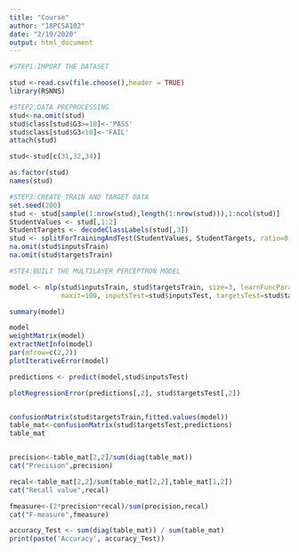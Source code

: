 ---
title: "Course"
author: "18PCSA102"
date: "2/19/2020"
output: html_document
---

```{r}
#STEP1:IMPORT THE DATASET

stud <-read.csv(file.choose(),header = TRUE)
library(RSNNS)

#STEP2:DATA PREPROCESSING
stud<-na.omit(stud)
stud$class[stud$G3>=10]<-'PASS'
stud$class[stud$G3<10]<-'FAIL'
attach(stud)

stud<-stud[c(31,32,34)]

as.factor(stud)
names(stud)

#STEP3:CREATE TRAIN AND TARGET DATA
set.seed(200)
stud <- stud[sample(1:nrow(stud),length(1:nrow(stud))),1:ncol(stud)]
StudentValues <- stud[,1:2]
StudentTargets <- decodeClassLabels(stud[,3])
stud <- splitForTrainingAndTest(StudentValues, StudentTargets, ratio=0.20)
na.omit(stud$inputsTrain)
na.omit(stud$targetsTrain)

#STE4:BUILT THE MULTILAYER PERCEPTRON MODEL

model <- mlp(stud$inputsTrain, stud$targetsTrain, size=3, learnFuncParams=c(0.1), 
             maxit=100, inputsTest=stud$inputsTest, targetsTest=stud$targetsTest)

summary(model)

model
weightMatrix(model)
extractNetInfo(model)
par(mfrow=c(2,2))
plotIterativeError(model)

predictions <- predict(model,stud$inputsTest)

plotRegressionError(predictions[,2], stud$targetsTest[,2])


confusionMatrix(stud$targetsTrain,fitted.values(model))
table_mat<-confusionMatrix(stud$targetsTest,predictions)
table_mat


precision<-table_mat[2,2]/sum(diag(table_mat))
cat("Precision",precision)

recal<-table_mat[2,2]/sum(table_mat[2,2],table_mat[1,2])
cat("Recall value",recal)

fmeasure<-(2*precision*recal)/sum(precision,recal)
cat("F-measure",fmeasure)

accuracy_Test <- sum(diag(table_mat)) / sum(table_mat)
print(paste('Accuracy', accuracy_Test))
```

